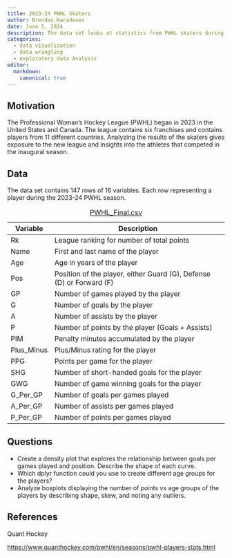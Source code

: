 ```yaml
---
title: 2023-24 PWHL Skaters 
author: Brendan Karadenes
date: June 5, 2024
description: The data set looks at statistics from PWHL skaters during the 2023-24 regular season. If possible, give a brief summary of the sports problem and statistical situation.
categories:
  - data visualization
  - data wrangling
  - exploratory data Analysis
editor:
  markdown: 
    canonical: true
---
```


## Motivation

The Professional Woman's Hockey League (PWHL) began in 2023 in the United States and Canada. The league contains six franchises and contains players from 11 different countries. Analyzing the results of the skaters gives exposure to the new league and insights into the athletes that competed in the inaugural season.

## Data

The data set contains 147 rows of 16 variables. Each row representing a player during the 2023-24 PWHL season.

| Variable   | Description                                                          |
|------------|----------------------------------------------------------------------|
| Rk         | League ranking for number of total points                            |
| Name       | First and last name of the player                                    |
| Age        | Age in years of the player                                           |
| Pos        | Position of the player, either Guard (G), Defense (D) or Forward (F) |
| GP         | Number of games played by the player                                 |
| G          | Number of goals by the player                                        |
| A          | Number of assists by the player                                      |
| P          | Number of points by the player (Goals + Assists)                     |
| PIM        | Penalty minutes accumulated by the player                            |
| Plus_Minus | Plus/Minus rating for the player                                     |
| PPG        | Points per game for the player                                       |
| SHG        | Number of short-handed goals for the player                          |
| GWG        | Number of game winning goals for the player                          |
| G_Per_GP   | Number of goals per games played                                     |
| A_Per_GP   | Number of assists per games played                                   |
| P_Per_GP   | Number of points per games played                                    |

: [PWHL_Final.csv](../data/PWHL_Final.csv)

## Questions

-   Create a density plot that explores the relationship between goals per games played and position. Describe the shape of each curve.
-   Which dplyr function could you use to create different age groups for the players?
-   Analyze boxplots displaying the number of points vs age groups of the players by describing shape, skew, and noting any outliers.

## References

Quant Hockey

<https://www.quanthockey.com/pwhl/en/seasons/pwhl-players-stats.html>
